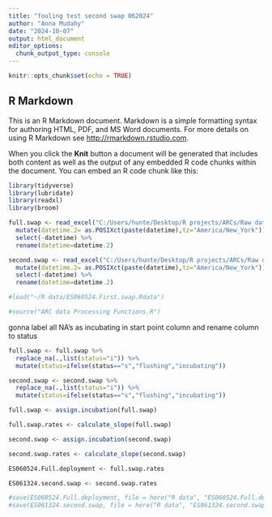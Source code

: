 ```yaml
---
title: "fouling test second swap 062024"
author: "Anna Mudahy"
date: "2024-10-07"
output: html_document
editor_options: 
  chunk_output_type: console
---
```


```r
knitr::opts_chunk$set(echo = TRUE)
```

## R Markdown

This is an R Markdown document. Markdown is a simple formatting syntax for authoring HTML, PDF, and MS Word documents. For more details on using R Markdown see <http://rmarkdown.rstudio.com>.

When you click the **Knit** button a document will be generated that includes both content as well as the output of any embedded R code chunks within the document. You can embed an R code chunk like this:

```r

library(tidyverse)
library(lubridate)
library(readxl)
library(broom)
```


```r

full.swap <- read_excel("C:/Users/hunte/Desktop/R projects/ARCs/Raw data/ES_060524 full cleaned.xlsx",sheet = "Sheet1") %>% 
  mutate(datetime.2= as.POSIXct(paste(datetime),tz="America/New_York")) %>% 
  select(-datetime) %>% 
  rename(datetime=datetime.2)

second.swap <- read_excel("C:/Users/hunte/Desktop/R projects/ARCs/Raw data/ES_061324_cleaned.xlsx",sheet = "Sheet1") %>% 
  mutate(datetime.2= as.POSIXct(paste(datetime),tz="America/New_York")) %>% 
  select(-datetime) %>% 
  rename(datetime=datetime.2)

#load("~/R data/ES060524.First.swap.Rdata")

#source("ARC data Processing Functions.R")
```

gonna label all NA's as incubating in start point column and rename column to status

```r
full.swap <- full.swap %>%
  replace_na(.,list(status="i")) %>% 
  mutate(status=ifelse(status=="s","flushing","incubating"))

second.swap <- second.swap %>%
  replace_na(.,list(status="i")) %>% 
  mutate(status=ifelse(status=="s","flushing","incubating"))


```


```r
full.swap <- assign.incubation(full.swap)

full.swap.rates <- calculate_slope(full.swap)
```

```r
second.swap <- assign.incubation(second.swap)

second.swap.rates <- calculate_slope(second.swap)
```

```r
ES060524.Full.deployment <- full.swap.rates

ES061324.second.swap <- second.swap.rates

#save(ES060524.Full.deployment, file = here("R data", "ES060524.Full.deployment.Rdata" ))
#save(ES061324.second.swap, file = here("R data", "ES061324.second.swap.Rdata" ))


```

